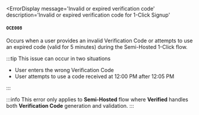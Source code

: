 
<ErrorDisplay
  message='Invalid or expired verification code'
  description='Invalid or expired verification code for 1-Click Signup'
>
  #### `OCE008`
</ErrorDisplay>

Occurs when a user provides an invalid Verification Code or attempts to use an expired code (valid for 5 minutes) during the Semi-Hosted 1-Click flow.

:::tip This issue can occur in two situations

- User enters the wrong Verification Code
- User attempts to use a code received at 12:00 PM after 12:05 PM

:::

:::info
This error only applies to **Semi-Hosted** flow where **Verified** handles both **Verification Code** generation and validation.
:::
